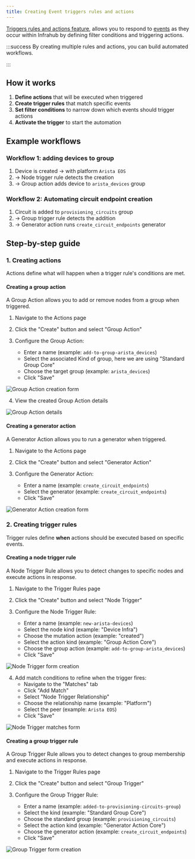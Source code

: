 ```yaml
---
title: Creating Event triggers rules and actions
---
```


[Triggers rules and actions feature](../topics/event-actions.mdx), allows you to respond to [events](../topics/events.mdx) as they occur within Infrahub by defining filter conditions and triggering actions.

:::success
By creating multiple rules and actions, you can build automated workflows.

:::

## How it works

1. **Define actions** that will be executed when triggered
2. **Create trigger rules** that match specific events
3. **Set filter conditions** to narrow down which events should trigger actions
4. **Activate the trigger** to start the automation

## Example workflows

### Workflow 1: adding devices to group

1. Device is created → with platform `Arista EOS`
2. → Node trigger rule detects the creation
3. → Group action adds device to `arista_devices` group

### Workflow 2: Automating circuit endpoint creation

1. Circuit is added to `provisioning_circuits` group
2. → Group trigger rule detects the addition
3. → Generator action runs `create_circuit_endpoints` generator

## Step-by-step guide

### 1. Creating actions

Actions define what will happen when a trigger rule's conditions are met.

#### Creating a group action

A Group Action allows you to add or remove nodes from a group when triggered.

1. Navigate to the Actions page

2. Click the "Create" button and select "Group Action"

3. Configure the Group Action:
   - Enter a name (example: `add-to-group-arista_devices`)
   - Select the associated Kind of group, here we are using "Standard Group Core"
   - Choose the target group (example: `arista_devices`)
   - Click "Save"

![Group Action creation form](../media/guides/events/grp_actions-form-creation.png)

4. View the created Group Action details

![Group Action details](../media/guides/events/grp_actions-details.png)

#### Creating a generator action

A Generator Action allows you to run a generator when triggered.

1. Navigate to the Actions page

2. Click the "Create" button and select "Generator Action"

3. Configure the Generator Action:
   - Enter a name (example: `create_circuit_endpoints`)
   - Select the generator (example: `create_circuit_endpoints`)
   - Click "Save"

![Generator Action creation form](../media/guides/events/generator-action-form-creation.png)

### 2. Creating trigger rules

Trigger rules define **when** actions should be executed based on specific events.

#### Creating a node trigger rule

A Node Trigger Rule allows you to detect changes to specific nodes and execute actions in response.

1. Navigate to the Trigger Rules page

2. Click the "Create" button and select "Node Trigger"

3. Configure the Node Trigger Rule:
   - Enter a name (example: `new-arista-devices`)
   - Select the node kind (example: "Device Infra")
   - Choose the mutation action (example: "created")
   - Select the action kind (example: "Group Action Core")
   - Choose the group action (example: `add-to-group-arista_devices`)
   - Click "Save"

![Node Trigger form creation](../media/guides/events/node-trigger-form-creation.png)

4. Add match conditions to refine when the trigger fires:
   - Navigate to the "Matches" tab
   - Click "Add Match"
   - Select "Node Trigger Relationship"
   - Choose the relationship name (example: "Platform")
   - Select the peer (example: `Arista EOS`)
   - Click "Save"

![Node Trigger matches form](../media/guides/events/node-trigger-matches-form-creation.png)

#### Creating a group trigger rule

A Group Trigger Rule allows you to detect changes to group membership and execute actions in response.

1. Navigate to the Trigger Rules page

2. Click the "Create" button and select "Group Trigger"

3. Configure the Group Trigger Rule:
   - Enter a name (example: `added-to-provisioning-circuits-group`)
   - Select the kind (example: "Standard Group Core")
   - Choose the standard group (example: `provisioning_circuits`)
   - Select the action kind (example: "Generator Action Core")
   - Choose the generator action (example: `create_circuit_endpoints`)
   - Click "Save"

![Group Trigger form creation](../media/guides/events/group-trigger-form-creation.png)
